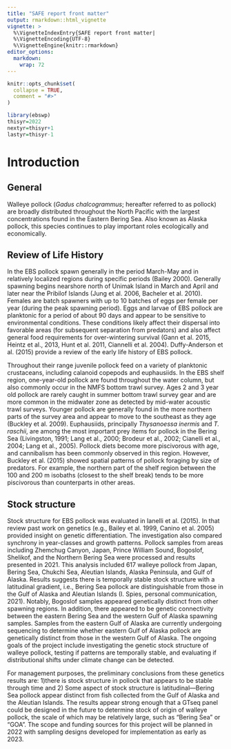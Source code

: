 ```yaml
---
title: "SAFE report front matter"
output: rmarkdown::html_vignette
vignette: >
  %\VignetteIndexEntry{SAFE report front matter|
  %\VignetteEncoding{UTF-8}
  %\VignetteEngine{knitr::rmarkdown}
editor_options: 
  markdown: 
    wrap: 72
---
```


```r
knitr::opts_chunk$set(
  collapse = TRUE,
  comment = "#>"
)
```

```r
library(ebswp)
thisyr=2022
nextyr=thisyr+1
lastyr=thisyr-1
```

# Introduction

## General

Walleye pollock (*Gadus chalcogrammus*; hereafter referred to as
pollock) are broadly distributed throughout the North Pacific with the
largest concentrations found in the Eastern Bering Sea. Also known as
Alaska pollock, this species continues to play important roles
ecologically and economically.
\clearpage

## Review of Life History

In the EBS pollock spawn generally in the period March-May and in
relatively localized regions during specific periods (Bailey 2000).
Generally spawning begins nearshore north of Unimak Island in March and
April and later near the Pribilof Islands (Jung et al. 2006, Bacheler et
al. 2010). Females are batch spawners with up to 10 batches of eggs per
female per year (during the peak spawning period). 
Eggs and larvae of EBS pollock are planktonic for a
period of about 90 days and appear to be sensitive to environmental
conditions. These conditions likely affect their dispersal into
favorable areas (for subsequent separation from predators) and also
affect general food requirements for over-wintering survival (Gann et
al. 2015, Heintz et al., 2013, Hunt et al. 2011, Ciannelli et al. 2004).
Duffy-Anderson et al. (2015) provide a review of the early life history
of EBS pollock.

Throughout their range juvenile pollock feed on a variety of planktonic
crustaceans, including calanoid copepods and euphausiids. In the EBS
shelf region, one-year-old pollock are found throughout the water
column, but also commonly occur in the NMFS bottom trawl survey. Ages 2
and 3 year old pollock are rarely caught in summer bottom trawl survey
gear and are more common in the midwater zone as detected by mid-water
acoustic trawl surveys. Younger pollock are generally found in the more
northern parts of the survey area and appear to move to the southeast as
they age (Buckley et al. 2009). Euphausiids, principally *Thysanoessa
inermis* and *T. raschii*, are among the most important prey items for
pollock in the Bering Sea (Livingston, 1991; Lang et al., 2000; Brodeur
et al., 2002; Cianelli et al., 2004; Lang et al., 2005). Pollock diets
become more piscivorous with age, and cannibalism has been commonly
observed in this region. However, Buckley et al. (2015) showed spatial
patterns of pollock foraging by size of predators. For example, the
northern part of the shelf region between the 100 and 200 m isobaths
(closest to the shelf break) tends to be more piscivorous than
counterparts in other areas.

## Stock structure

Stock structure for EBS pollock was evaluated in Ianelli
et al. (2015). In that review past work on genetics (e.g., Bailey et al.
1999, Canino et al. 2005) provided insight on genetic differentiation.
The investigation also compared synchrony in year-classes and growth
patterns. Pollock samples from areas including Zhemchug Canyon, Japan,
Prince William Sound, Bogoslof, Shelikof, and the Northern Bering Sea
were processed and results presented in 2021. 
This analysis included 617 walleye 
pollock from Japan, Bering Sea, Chukchi Sea, Aleutian Islands, Alaska 
Peninsula, and Gulf of Alaska. Results suggests there is temporally 
stable stock structure with a latitudinal gradient, i.e.,
 Bering Sea pollock are distinguishable from those in the
 Gulf of Alaska and Aleutian Islands (I. Spies, personal communication, 2021). 
 Notably, Bogoslof samples appeared genetically distinct from other spawning regions. 
 In addition, there appeared to be genetic connectivity between the eastern 
 Bering Sea and the western Gulf of Alaska spawning samples. Samples 
 from the eastern Gulf of Alaska are currently undergoing sequencing to 
 determine whether eastern Gulf of Alaska pollock are 
genetically distinct from those in the western Gulf of Alaska. 
The ongoing goals of the project include investigating the genetic stock structure of walleye pollock,
testing if patterns are temporally stable, and evaluating if
distributional shifts under climate change can be detected. 

For management purposes, the preliminary conclusions from these genetics
results are: 1)there is stock structure in pollock that appears to be
stable through time and 2) Some aspect of stock structure is
latitudinal---Bering Sea pollock appear distinct from fish collected
from the Gulf of Alaska and the Aleutian Islands. The results appear
strong enough that a GTseq panel could be designed in the future to
determine stock of origin of walleye pollock, the scale of which may be
relatively large, such as "Bering Sea" or "GOA". The scope and funding
sources for this project will be planned in 2022 with sampling designs
developed for implementation as early as 2023.
